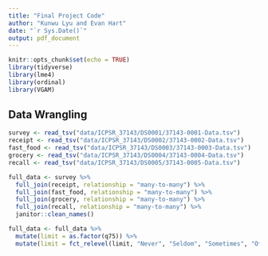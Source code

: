 ```yaml
---
title: "Final Project Code"
author: "Kunwu Lyu and Evan Hart"
date: "`r Sys.Date()`"
output: pdf_document
---
```


```r
knitr::opts_chunk$set(echo = TRUE)
library(tidyverse)
library(lme4)
library(ordinal)
library(VGAM)
```

## Data Wrangling

```r
survey <- read_tsv("data/ICPSR_37143/DS0001/37143-0001-Data.tsv")
receipt <- read_tsv("data/ICPSR_37143/DS0002/37143-0002-Data.tsv")
fast_food <- read_tsv("data/ICPSR_37143/DS0003/37143-0003-Data.tsv")
grocery <- read_tsv("data/ICPSR_37143/DS0004/37143-0004-Data.tsv")
recall <- read_tsv("data/ICPSR_37143/DS0005/37143-0005-Data.tsv")

full_data <- survey %>%
  full_join(receipt, relationship = "many-to-many") %>%  
  full_join(fast_food, relationship = "many-to-many") %>%
  full_join(grocery, relationship = "many-to-many") %>%
  full_join(recall, relationship = "many-to-many") %>% 
  janitor::clean_names()

full_data <- full_data %>% 
  mutate(limit = as.factor(q75)) %>% 
  mutate(limit = fct_relevel(limit, "Never", "Seldom", "Sometimes", "Often", "Always"))
```

